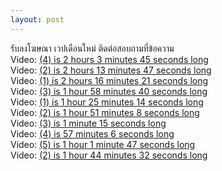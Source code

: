 ```yaml
---
layout: post
---
```



&#3619;&#3633;&#3610;&#3621;&#3591;&#3650;&#3590;&#3625;&#3603;&#3634; &#3648;&#3623;&#3611;&#3648;&#3604;&#3639;&#3629;&#3609;&#3651;&#3627;&#3617;&#3656; &#3605;&#3636;&#3604;&#3605;&#3656;&#3629;&#3626;&#3629;&#3610;&#3606;&#3634;&#3617;&#3607;&#3637;&#3656;&#3586;&#3657;&#3629;&#3588;&#3623;&#3634;&#3617;<br>Video: <a href="https://vk.com/video-184647416_456240037?list=5670106131108b9821">(4) is 2 hours 3 minutes 45 seconds long </a><br>Video: <a href="https://vk.com/video-184647416_456240035?list=f3faf341d8f9bdbe27">(2) is 2 hours 13 minutes 47 seconds long </a><br>Video: <a href="https://vk.com/video-184647416_456240034?list=c39debede88fb7d96f">(1) is 2 hours 16 minutes 21 seconds long </a><br>Video: <a href="https://vk.com/video-184647416_456240036?list=31e074ebc142330f67">(3) is 1 hour 58 minutes 40 seconds long </a><br>Video: <a href="https://vk.com/video-184647416_456240033?list=6d54e20cf49880459c">(1) is 1 hour 25 minutes 14 seconds long </a><br>Video: <a href="https://vk.com/video-184647416_456240032?list=b1f9e4bef5cf50b325">(2) is 1 hour 51 minutes 8 seconds long </a><br>Video: <a href="https://vk.com/video-184647416_456240031?list=7704edd3398846b095">(3) is 1 minute 15 seconds long </a><br>Video: <a href="https://vk.com/video-184647416_456240030?list=ed917330950dcb615b">(4) is 57 minutes 6 seconds long </a><br>Video: <a href="https://vk.com/video-184647416_456240029?list=2b8e1c9f4d5bbe6809">(5) is 1 hour 1 minute 47 seconds long </a><br>Video: <a href="https://vk.com/video-184647416_456240028?list=4f15151fcb4847d509">(2) is 1 hour 44 minutes 32 seconds long </a>